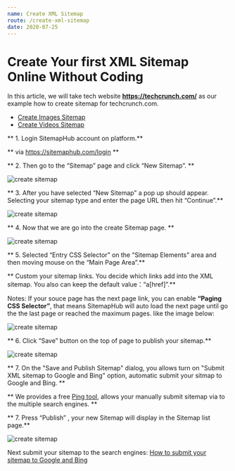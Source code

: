 ```yaml
---
name: Create XML Sitemap
route: /create-xml-sitemap
date: 2020-07-25
---
```


# Create Your first XML Sitemap Online Without Coding

In this article, we will take tech website **https://techcrunch.com/** as our example how to create sitemap for techcrunch.com.

- [Create Images Sitemap](create-images-sitemap)
- [Create Videos Sitemap](create-videos-sitemap)

** 1. Login SitemapHub account on platform.**

** via https://sitemaphub.com/login **

** 2. Then go to the “Sitemap” page and click “New Sitemap”. **

![create sitemap](../static/images/create-sitemap-01.png)

** 3. After you have selected “New Sitemap” a pop up should appear. Selecting your sitemap type and enter the page URL then hit “Continue”.**

![create sitemap](../static/images/create-sitemap-02.png)

** 4. Now that we are go into the create Sitemap page. **

![create sitemap](../static/images/create-sitemap-03.png)

** 5. Selected “Entry CSS Selector” on the “Sitemap Elements” area and then moving mouse on the “Main Page Area”.**

** Custom your sitemap links. You decide which links add into the XML sitemap. You also can keep the default value：“a[href]”.**

Notes: If your souce page has the next page link, you can enable **“Paging CSS Selector”**, that means SitemapHub will auto load the next page
until go the the last page or reached the maximum pages. like the image below:

![create sitemap](../static/images/create-sitemap-05.png)

** 6. Click “Save” button on the top of page to publish your sitemap.**

![create sitemap](../static/images/create-sitemap-04.png)

** 7. On the "Save and Publish Sitemap" dialog, you allows turn on "Submit XML sitemap to Google and Bing" option, automatic submit your sitmap to Google and Bing. **

** We provides a free [Ping tool](https://sitemaphub.com/ping-sitemap), allows your manually submit sitemap via to the multiple search engines. **

** 7. Press “Publish” , your new Sitemap will display in the Sitemap list page.**

![create sitemap](../static/images/create-sitemap-06.png)

Next submit your sitemap to the search engines: [How to submit your sitemap to Google and Bing](submit-your-sitemap-to-google)
